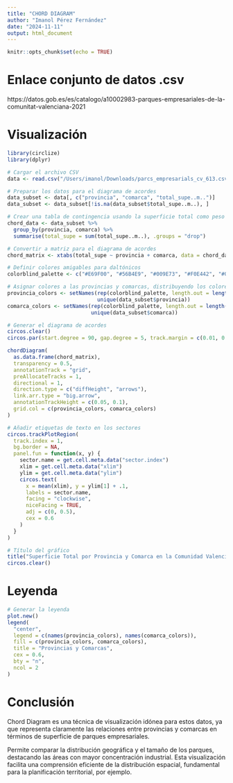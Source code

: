 ```yaml
---
title: "CHORD DIAGRAM"
author: "Imanol Pérez Fernández"
date: "2024-11-11"
output: html_document
---
```


```r
knitr::opts_chunk$set(echo = TRUE)
```

# Enlace conjunto de datos .csv

https://datos.gob.es/es/catalogo/a10002983-parques-empresariales-de-la-comunitat-valenciana-2021 

# Visualización 

```r
library(circlize)
library(dplyr)

# Cargar el archivo CSV
data <- read.csv("/Users/imanol/Downloads/parcs_empresarials_cv_613.csv", encoding = "latin1")

# Preparar los datos para el diagrama de acordes
data_subset <- data[, c("provincia", "comarca", "total_supe..m..")]
data_subset <- data_subset[!is.na(data_subset$total_supe..m..), ]

# Crear una tabla de contingencia usando la superficie total como peso de conexión
chord_data <- data_subset %>%
  group_by(provincia, comarca) %>%
  summarise(total_supe = sum(total_supe..m..), .groups = "drop")

# Convertir a matriz para el diagrama de acordes
chord_matrix <- xtabs(total_supe ~ provincia + comarca, data = chord_data)

# Definir colores amigables para daltónicos
colorblind_palette <- c("#E69F00", "#56B4E9", "#009E73", "#F0E442", "#0072B2", "#D55E00", "#CC79A7", "#999999")

# Asignar colores a las provincias y comarcas, distribuyendo los colores de la paleta
provincia_colors <- setNames(rep(colorblind_palette, length.out = length(unique(data_subset$provincia))),
                             unique(data_subset$provincia))
comarca_colors <- setNames(rep(colorblind_palette, length.out = length(unique(data_subset$comarca))),
                           unique(data_subset$comarca))

# Generar el diagrama de acordes
circos.clear()
circos.par(start.degree = 90, gap.degree = 5, track.margin = c(0.01, 0.01))

chordDiagram(
  as.data.frame(chord_matrix),
  transparency = 0.5,
  annotationTrack = "grid",
  preAllocateTracks = 1,
  directional = 1,
  direction.type = c("diffHeight", "arrows"),
  link.arr.type = "big.arrow",
  annotationTrackHeight = c(0.05, 0.1),
  grid.col = c(provincia_colors, comarca_colors)
)

# Añadir etiquetas de texto en los sectores
circos.trackPlotRegion(
  track.index = 1,
  bg.border = NA,
  panel.fun = function(x, y) {
    sector.name = get.cell.meta.data("sector.index")
    xlim = get.cell.meta.data("xlim")
    ylim = get.cell.meta.data("ylim")
    circos.text(
      x = mean(xlim), y = ylim[1] + .1,
      labels = sector.name,
      facing = "clockwise",
      niceFacing = TRUE,
      adj = c(0, 0.5),
      cex = 0.6
    )
  }
)

# Título del gráfico
title("Superficie Total por Provincia y Comarca en la Comunidad Valenciana")
circos.clear()
```

# Leyenda

```r
# Generar la leyenda
plot.new()
legend(
  "center", 
  legend = c(names(provincia_colors), names(comarca_colors)),
  fill = c(provincia_colors, comarca_colors),
  title = "Provincias y Comarcas",
  cex = 0.6,
  bty = "n",
  ncol = 2
)
```

# Conclusión 

Chord Diagram es una técnica de visualización idónea para estos datos, ya que representa claramente las relaciones entre provincias y comarcas en términos de superficie de parques empresariales. 

Permite comparar la distribución geográfica y el tamaño de los parques, destacando las áreas con mayor concentración industrial. Esta visualización facilita una comprensión eficiente de la distribución espacial, fundamental para la planificación territorial, por ejemplo.
